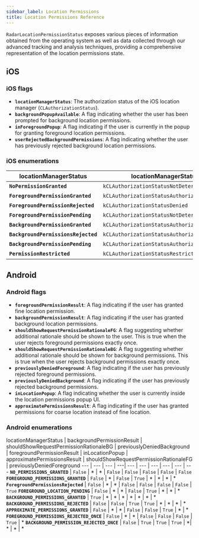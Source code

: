 ```yaml
---
sidebar_label: Location Permissions
title: Location Permissions Reference
---
```



`RadarLocationPermissionStatus` exposes various pieces of information obtained from the operating system as well as data collected through our advanced tracking and analysis techniques, providing a comprehensive representation of the location permissions state.

## iOS

### iOS flags

- **`locationManagerStatus`**: The authorization status of the iOS location manager (`CLAuthorizationStatus`).
- **`backgroundPopupAvailable`**: A flag indicating whether the user has been prompted for background location permissions.
- **`inForegroundPopup`**: A flag indicating if the user is currently in the popup for granting foreground location permissions.
- **`userRejectedBackgroundPermissions`**: A flag indicating whether the user has previously rejected background location permissions.


### iOS enumerations

locationManagerStatus | locationManagerStatus | inForegroundPopup | backgroundPopupAvailable | userRejectedBackgroundPermissions
--- | --- | --- | --- | ---
**`NoPermissionGranted`** | `kCLAuthorizationStatusNotDetermined` | `False` | * | *
**`ForegroundPermissionGranted`** | `kCLAuthorizationStatusAuthorizedWhenInUse` | * | `False`| `True`
**`ForegroundPermissionRejected`** | `kCLAuthorizationStatusDenied` | * | * | *
**`ForegroundPermissionPending`** | `kCLAuthorizationStatusNotDetermined` | `True` | * | *
**`BackgroundPermissionGranted`** |  `kCLAuthorizationStatusAuthorizedAlways` | * | * | *
**`BackgroundPermissionsRejected`** | `kCLAuthorizationStatusAuthorizedWhenInUse` | * | `True` | *
**`BackgroundPermissionPending`** | `kCLAuthorizationStatusAuthorizedWhenInUse` | * | `False` | `False`
**`PermissionRestricted`** | `kCLAuthorizationStatusRestricted` | * | * | *

## Android

### Android flags

- **`foregroundPermissionResult`**: A flag indicating if the user has granted fine location permission.
- **`backgroundPermissionResult`**: A flag indicating if the user has granted background location permissions.
- **`shouldShowRequestPermissionRationaleFG`**: A flag suggesting whether additional rationale should be shown to the user. This is true when the user rejects foreground permissions exactly once.
- **`shouldShowRequestPermissionRationaleBG`**: A flag suggesting whether additional rationale should be shown for background permissions. This is true when the user rejects background permissions exactly once.
- **`previouslyDeniedForeground`**: A flag indicating if the user has previously rejected foreground permissions.
- **`previouslyDeniedBackground`**: A flag indicating if the user has previously rejected background permissions.
- **`inLocationPopup`**: A flag indicating whether the user is currently inside the location permissions popup UI.
- **`approximatePermissionsResult`**: A flag indicating if the user has granted permissions for coarse location instead of fine location.

### Android enumerations

locationManagerStatus | backgroundPermissionResult | shouldShowRequestPermissionRationaleBG | previouslyDeniedBackground | foregroundPermissionResult | inLocationPopup | approximatePermissionsResult | shouldShowRequestPermissionRationaleFG | previouslyDeniedForeground 
--- | --- | --- | ---| --- | --- | --- | --- | --- | --- 
**`NO_PERMISSIONS_GRANTED`** | `False` | * | * | `False` | `False` | `False` | `False` | `False` 
**`FOREGROUND_PERMISSIONS_GRANTED`** | `False` | * | `False` | `True` | * | * | * | *
**`ForegroundPermissionsRejected`** | `False` | * | * | `False` | `False` | `False` | `False` | `True` 
**`FOREGROUND_LOCATION_PENDING`** | `False` | * | * | `False` | `True` | * | * | * 
**`BACKGROUND_PERMISSIONS_GRANTED`** | `True` | * | * | * | * | * | * | * 
**`BACKGROUND_PERMISSIONS_REJECTED`** | `False` | `False` | `True` | `True` | * | * | * | *
**`APPROXIMATE_PERMISSIONS_GRANTED`** | `False` | * | * | `False` | `False` | `True` | * | * 
**`FOREGROUND_PERMISSIONS_REJECTED_ONCE`** | `False` | * | * | `False` | `False` | `False` | `True` | *
**`BACKGROUND_PERMISSION_REJECTED_ONCE`** | `False` | `True` | `True` | `True` | *| * | * | *

